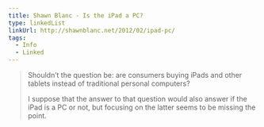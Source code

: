 ```yaml
---
title: Shawn Blanc - Is the iPad a PC?
type: linkedList
linkUrl: http://shawnblanc.net/2012/02/ipad-pc/
tags:
  - Info
  - Linked
---
```


> Shouldn’t the question be: are consumers buying iPads and other tablets instead of traditional personal computers?
> 
> I suppose that the answer to that question would also answer if the iPad is a PC or not, but focusing on the latter seems to be missing the point.
